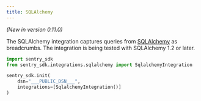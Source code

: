 ```yaml
---
title: SQLAlchemy
---
```


<!-- NOTE: Due to being in common, redirects are in vercel.json -->

_(New in version 0.11.0)_

The SQLAlchemy integration captures queries from
[SQLAlchemy](https://www.sqlalchemy.org/) as breadcrumbs. The integration is
being tested with SQLAlchemy 1.2 or later.

```python
import sentry_sdk
from sentry_sdk.integrations.sqlalchemy import SqlalchemyIntegration

sentry_sdk.init(
    dsn="___PUBLIC_DSN___",
    integrations=[SqlalchemyIntegration()]
)
```

<!-- TODO-ADD-VERIFICATION-EXAMPLE -->
